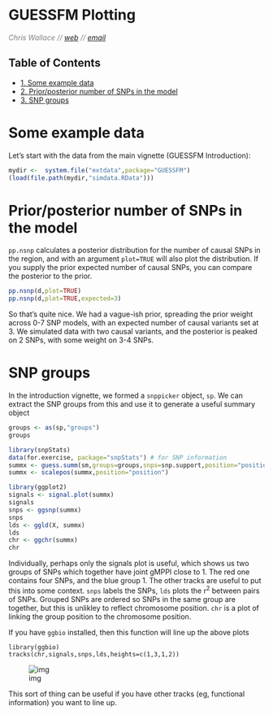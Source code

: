 <!--
%\VignetteEngine{knitr}
%\VignetteIndexEntry{GUESSFM Plotting}
-->
<h1>GUESSFM Plotting</h1>
<font color="grey">
*Chris Wallace // [web](http://www-gene.cimr.cam.ac.uk/staff/wallace) // [email](mailto:chris.wallace at cimr.cam.ac.uk)*  
</font>

<div id="table-of-contents">
<h2>Table of Contents</h2>
<div id="text-table-of-contents">
<ul>
<li><a href="#sec-1">1. Some example data</a></li>
<li><a href="#sec-2">2. Prior/posterior number of SNPs in the model</a></li>
<li><a href="#sec-3">3. SNP groups</a></li>
</ul>
</div>
</div>

# Some example data

Let's start with the data from the main vignette (GUESSFM Introduction):

```r
mydir <-  system.file("extdata",package="GUESSFM")
(load(file.path(mydir,"simdata.RData")))
```

# Prior/posterior number of SNPs in the model

`pp.nsnp` calculates a posterior distribution for the number of causal SNPs in the region, and with an argument `plot=TRUE` will also plot the distribution.  If you supply the prior expected number of causal SNPs, you can compare the posterior to the prior.

```r
pp.nsnp(d,plot=TRUE)
pp.nsnp(d,plot=TRUE,expected=3)
```

So that's quite nice.  We had a vague-ish prior, spreading the prior weight across 0-7 SNP models, with an expected number of causal variants set at 3.  We simulated data with two causal variants, and the posterior is peaked on 2 SNPs, with some weight on 3-4 SNPs.

# SNP groups

In the introduction vignette, we formed a `snppicker` object, `sp`.  We can extract the SNP groups from this and use it to generate a useful summary object

```r
groups <- as(sp,"groups")
groups

library(snpStats)
data(for.exercise, package="snpStats") # for SNP information
summx <- guess.summ(sm,groups=groups,snps=snp.support,position="position")
summx <- scalepos(summx,position="position")

library(ggplot2)
signals <- signal.plot(summx)
signals
snps <- ggsnp(summx)
snps
lds <- ggld(X, summx)
lds
chr <- ggchr(summx)
chr
```

Individually, perhaps only the signals plot is useful, which shows us two groups of SNPs which together have joint gMPPI close to 1.  The red one contains four SNPs, and the blue group 1.  The other tracks are useful to put this into some context.   `snps` labels the SNPs, `lds` plots the r<sup>2</sup> between pairs of SNPs.  Grouped SNPs are ordered so SNPs in the same group are together, but this is unlikley to reflect chromosome position.  `chr` is a plot of linking the group position to the chromosome position. 

If you have `ggbio` installed, then this function will line up the above plots

    library(ggbio)
    tracks(chr,signals,snps,lds,heights=c(1,3,1,2))

![img](summx-tracks.jpg)

This sort of thing can be useful if you have other tracks (eg, functional information) you want to line up.
